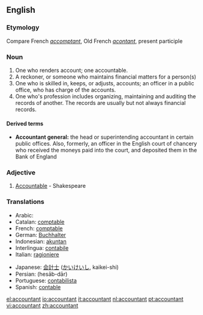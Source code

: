 ==English==

===Etymology===
Compare French ''[[accomptant]]'', Old French ''[[acontant]]'', present participle

===Noun===
{{en-noun}}

# One who renders account; one accountable.
# A reckoner, or someone who maintains financial matters for a person(s)
# One who is skilled in, keeps, or adjusts, accounts; an officer in a public office, who has charge of the accounts.
# One who's profession includes organizing, maintaining and auditing the records of another.  The records are usually but not always financial records.

====Derived terms====
*'''Accountant general:''' the head or superintending accountant in certain public offices. Also, formerly, an officer in the English court of chancery who received the moneys paid into the court, and deposited them in the Bank of England

===Adjective===
{{en-adj}}

# {{obsolete}} [[Accountable]] - Shakespeare

===Translations===
{{top}}
*Arabic:  {{ARchar|[[محاسب]]}}
*Catalan: [[comptable]]
*French: [[comptable]]
*German: [[Buchhalter]]
*Indonesian: [[akuntan]]
*Interlingua: [[contabile]]
*Italian: [[ragioniere]]
{{mid}}
*Japanese: [[会計士]] ([[かいけいし]], kaikei-shi)
*Persian: {{FAchar|[[حسابدار]]}} (hesāb-dār)
*Portuguese: [[contabilista]]
*Spanish: [[contable]]
{{bottom}}

[[el:accountant]]
[[io:accountant]]
[[it:accountant]]
[[nl:accountant]]
[[pt:accountant]]
[[vi:accountant]]
[[zh:accountant]]